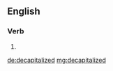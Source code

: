 ==English==

===Verb===
{{head|en|verb form}}

# {{en-past of|decapitalize}}

[[de:decapitalized]]
[[mg:decapitalized]]